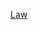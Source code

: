 {{Year by category
| m = 2
| c = 0
| d = 1
| y = 9
| cat = 美國法律
| sortkey = American law
| subcat = 2019年法律
| parent = 各年美國法律
}}
[[Category:2019年美國|Law]]